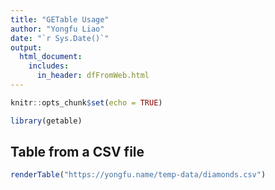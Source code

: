 ```yaml
---
title: "GETable Usage"
author: "Yongfu Liao"
date: "`r Sys.Date()`"
output: 
  html_document:
    includes:
      in_header: dfFromWeb.html
---
```


```r
knitr::opts_chunk$set(echo = TRUE)
```


```r
library(getable)
```


## Table from a CSV file

```r
renderTable("https://yongfu.name/temp-data/diamonds.csv")
```

